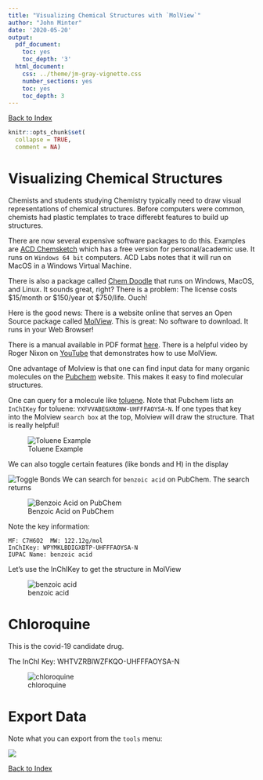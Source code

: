 ```yaml
---
title: "Visualizing Chemical Structures with `MolView`"
author: "John Minter"
date: '2020-05-20'
output:
  pdf_document:
    toc: yes
    toc_depth: '3'
  html_document:
    css: ../theme/jm-gray-vignette.css
    number_sections: yes
    toc: yes
    toc_depth: 3
---
```


[Back to Index](../README.html)

```r
knitr::opts_chunk$set(
  collapse = TRUE,
  comment = NA)
```


# Visualizing Chemical Structures

Chemists and students studying Chemistry typically need to draw visual
representations of chemical structures. Before computers were common, chemists
had plastic templates to trace differebt features to build up structures.

There are now several expensive software packages to do this. Examples are
[ACD Chemsketch](https://www.acdlabs.com/resources/freeware/chemsketch/)
which has a free version for personal/academic use. It runs on `Windows 64 bit`
computers. ACD Labs notes that it will run on MacOS in a Windows Virtual
Machine.

There is also a package called [Chem Doodle](https://www.chemdoodle.com/)
that runs on Windows, MacOS, and Linux. It sounds great, right? There is
a problem: The license costs $15/month or $150/year ot $750/life. Ouch!

Here is the good news: There is a website online that serves an Open Source
package called [MolView](http://molview.org/). This is great: No software to
download. It runs in your Web Browser!

There is a manual available in PDF format
[here](http://molview.org/docs/manual.pdf). There is a helpful video
by Roger Nixon on [YouTube](https://www.youtube.com/watch?v=BamwweL2B4E)
that demonstrates how to use MolView.

One advantage of Molview is that one can find input data for many
organic molecules on the [Pubchem](https://pubchem.ncbi.nlm.nih.gov/) website.
This makes it easy to find molecular structures.

One can query for a molecule like
[toluene](https://pubchem.ncbi.nlm.nih.gov/#query=toluene). Note that Pubchem
lists an `InChIKey` for toluene: `YXFVVABEGXRONW-UHFFFAOYSA-N`. If one
types that key into the Molview `search box` at the top,
Molview will draw the structure. That is really helpful!

![Toluene Example](png/toluene_example.png)

We can also toggle certain features (like bonds and H) in the display

![Toggle Bonds](png/toggle_bonds.png)
We can search for `benzoic acid` on PubChem. The search returns

![Benzoic Acid on PubChem](png/pubchem_benzoic_acid.png)

Note the key information:

```
MF: C7H6O2  MW: 122.12g/mol  
InChIKey: WPYMKLBDIGXBTP-UHFFFAOYSA-N  
IUPAC Name: benzoic acid  
```

Let's use the InChIKey to get the structure in MolView

![benzoic acid](png/benzoic_acid.png)

# Chloroquine

This is the covid-19 candidate drug.

The InChI Key: WHTVZRBIWZFKQO-UHFFFAOYSA-N

![chloroquine](png/chlorquine.png)



# Export Data

Note what you can export from the `tools` menu:

![](png/tools_dropdown.png)





[Back to Index](../README.html)

